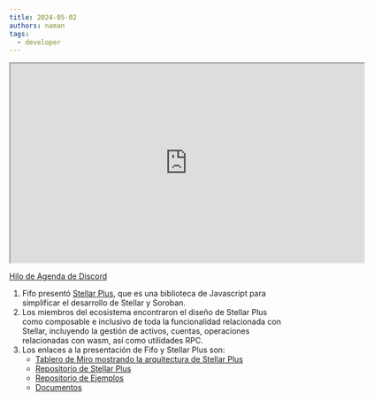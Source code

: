 ```yaml
---
title: 2024-05-02
authors: naman
tags:
  - developer
---
```


<iframe
  src="https://drive.google.com/file/d/1-XWdGA3vMqoMI6DqBDtjKR_DTeOImpbZ/preview"
  width="640"
  height="360"
  allow="autoplay"
></iframe>

[Hilo de Agenda de Discord](https://discord.com/channels/897514728459468821/1234887262530048010/1234887262530048010)

1. Fifo presentó [Stellar Plus](https://docs.cheesecakelabs.com/stellar-plus), que es una biblioteca de Javascript para simplificar el desarrollo de Stellar y Soroban.
2. Los miembros del ecosistema encontraron el diseño de Stellar Plus como composable e inclusivo de toda la funcionalidad relacionada con Stellar, incluyendo la gestión de activos, cuentas, operaciones relacionadas con wasm, así como utilidades RPC.
3. Los enlaces a la presentación de Fifo y Stellar Plus son:
   - [Tablero de Miro mostrando la arquitectura de Stellar Plus](https://miro.com/app/board/uXjVKMDkMPI=/?share_link_id=643609701897)
   - [Repositorio de Stellar Plus](https://discord.com/channels/897514728459468821/1234887262530048010/1235699608274079865)
   - [Repositorio de Ejemplos](https://github.com/fazzatti/stellar-plus-examples)
   - [Documentos](https://docs.cheesecakelabs.com/stellar-plus)
